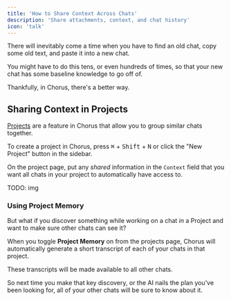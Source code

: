 ```yaml
---
title: 'How to Share Context Across Chats'
description: 'Share attachments, context, and chat history'
icon: 'talk'
---
```


There will inevitably come a time when you have to find an old chat, copy some old text, and paste it into a new chat. 

You might have to do this tens, or even hundreds of times, so that your new chat has some baseline knowledge to go off of. 

Thankfully, in Chorus, there's a better way. 

## Sharing Context in Projects 

[Projects](../core/projects) are a feature in Chorus that allow you to group similar chats together. 

To create a project in Chorus, press <kbd>⌘</kbd> + <kbd>Shift</kbd> + <kbd>N</kbd> or click the "New Project" button in the sidebar.

On the project page, put any _shared_ information in the `Context` field that you want all chats in your project to automatically have access to. 

TODO: img 

### Using Project Memory 

But what if you discover something while working on a chat _in_ a Project and want to make sure other chats can see it? 

When you toggle **Project Memory** on from the projects page, Chorus will automatically generate a short transcript of each of your chats in that project. 

These transcripts will be made available to all other chats. 

So next time you make that key discovery, or the AI nails the plan you've been looking for, all of your other chats will be sure to know about it. 
